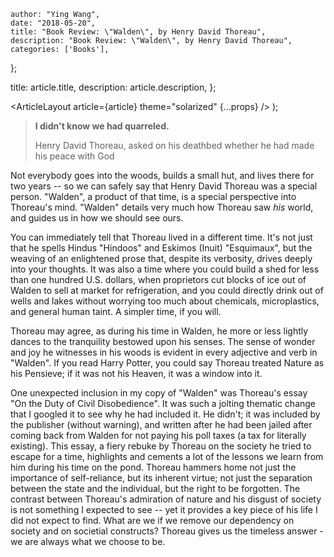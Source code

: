 
    author: "Ying Wang",
    date: "2018-05-20",
    title: "Book Review: \"Walden\", by Henry David Thoreau",
    description: "Book Review: \"Walden\", by Henry David Thoreau",
    categories: ['Books'],
};

  title: article.title,
  description: article.description,
};

  <ArticleLayout article={article} theme="solarized" {...props} />
);

> **I didn't know we had quarreled.**
>
> Henry David Thoreau, asked on his deathbed whether he had made his peace with
> God

Not everybody goes into the woods, builds a small hut, and lives there for two
years -- so we can safely say that Henry David Thoreau was a special person.
"Walden", a product of that time, is a special perspective into Thoreau's mind.
"Walden" details very much how Thoreau saw _his_ world, and guides us in how we
should see ours.

You can immediately tell that Thoreau lived in a different time. It's not just
that he spells Hindus "Hindoos" and Eskimos (Inuit) "Esquimaux", but the weaving
of an enlightened prose that, despite its verbosity, drives deeply into your
thoughts. It was also a time where you could build a shed for less than one
hundred U.S. dollars, when proprietors cut blocks of ice out of Walden to sell
at market for refrigeration, and you could directly drink out of wells and lakes
without worrying too much about chemicals, microplastics, and general human
taint. A simpler time, if you will.

Thoreau may agree, as during his time in Walden, he more or less lightly dances
to the tranquility bestowed upon his senses. The sense of wonder and joy he
witnesses in his woods is evident in every adjective and verb in "Walden". If
you read Harry Potter, you could say Thoreau treated Nature as his Pensieve; if
it was not his Heaven, it was a window into it.

One unexpected inclusion in my copy of "Walden" was Thoreau's essay "On the Duty
of Civil Disobedience". It was such a jolting thematic change that I googled it
to see why he had included it. He didn't; it was included by the publisher
(without warning), and written after he had been jailed after coming back from
Walden for not paying his poll taxes (a tax for literally existing). This essay,
a fiery rebuke by Thoreau on the society he tried to escape for a time,
highlights and cements a lot of the lessons we learn from him during his time on
the pond. Thoreau hammers home not just the importance of self-reliance, but its
inherent virtue; not just the separation between the state and the individual,
but the right to be forgotten. The contrast between Thoreau's admiration of
nature and his disgust of society is not something I expected to see -- yet it
provides a key piece of his life I did not expect to find. What are we if we
remove our dependency on society and on societial constructs? Thoreau gives us
the timeless answer - we are always what we choose to be.
